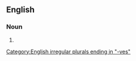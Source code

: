 {{also|low-lives}}

==English==

===Noun===
{{head|en|noun form}}

# {{plural of|lowlife|lang=en}}

[[Category:English irregular plurals ending in "-ves"]]